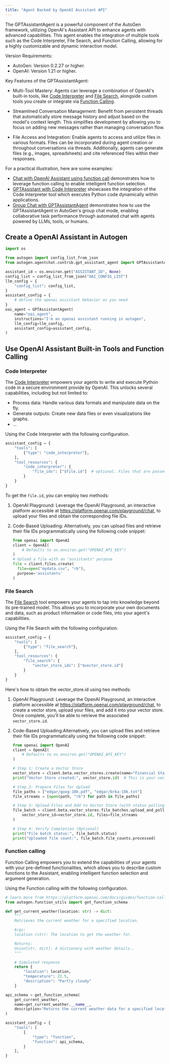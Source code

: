 ```yaml
---
title: "Agent Backed by OpenAI Assistant API"
---
```


The GPTAssistantAgent is a powerful component of the AutoGen framework, utilizing OpenAI's Assistant API to enhance agents with advanced capabilities. This agent enables the integration of multiple tools such as the Code Interpreter, File Search, and Function Calling, allowing for a highly customizable and dynamic interaction model.

Version Requirements:

- AutoGen: Version 0.2.27 or higher.
- OpenAI: Version 1.21 or higher.

Key Features of the GPTAssistantAgent:

- Multi-Tool Mastery:  Agents can leverage a combination of OpenAI's built-in tools, like [Code Interpreter](https://platform.openai.com/docs/assistants/tools/code-interpreter) and [File Search](https://platform.openai.com/docs/assistants/tools/file-search), alongside custom tools you create or integrate via [Function Calling](https://platform.openai.com/docs/assistants/tools/function-calling).

- Streamlined Conversation Management:  Benefit from persistent threads that automatically store message history and adjust based on the model's context length. This simplifies development by allowing you to focus on adding new messages rather than managing conversation flow.

- File Access and Integration:  Enable agents to access and utilize files in various formats. Files can be incorporated during agent creation or throughout conversations via threads. Additionally, agents can generate files (e.g., images, spreadsheets) and cite referenced files within their responses.

For a practical illustration, here are some examples:

- [Chat with OpenAI Assistant using function call](/notebooks/agentchat_oai_assistant_function_call) demonstrates how to leverage function calling to enable intelligent function selection.
- [GPTAssistant with Code Interpreter](/notebooks/agentchat_oai_code_interpreter) showcases the integration of the  Code Interpreter tool which executes Python code dynamically within applications.
- [Group Chat with GPTAssistantAgent](/notebooks/agentchat_oai_assistant_groupchat) demonstrates how to use the GPTAssistantAgent in AutoGen's group chat mode, enabling collaborative task performance through automated chat with agents powered by LLMs, tools, or humans.

## Create a OpenAI Assistant in Autogen

```python
import os

from autogen import config_list_from_json
from autogen.agentchat.contrib.gpt_assistant_agent import GPTAssistantAgent

assistant_id = os.environ.get("ASSISTANT_ID", None)
config_list = config_list_from_json("OAI_CONFIG_LIST")
llm_config = {
    "config_list": config_list,
}
assistant_config = {
    # define the openai assistant behavior as you need
}
oai_agent = GPTAssistantAgent(
    name="oai_agent",
    instructions="I'm an openai assistant running in autogen",
    llm_config=llm_config,
    assistant_config=assistant_config,
)
```

## Use OpenAI Assistant Built-in Tools and Function Calling

### Code Interpreter

The [Code Interpreter](https://platform.openai.com/docs/assistants/tools/code-interpreter) empowers your agents to write and execute Python code in a secure environment provide by OpenAI. This unlocks several capabilities, including but not limited to:

- Process data: Handle various data formats and manipulate data on the fly.
- Generate outputs: Create new data files or even visualizations like graphs.
- ...

Using the Code Interpreter with the following configuration.
```python
assistant_config = {
    "tools": [
        {"type": "code_interpreter"},
    ],
    "tool_resources": {
        "code_interpreter": {
            "file_ids": ["$file.id"]  # optional. Files that are passed at the Assistant level are accessible by all Runs with this Assistant.
        }
    }
}
```

To get the `file.id`, you can employ two methods:

1. OpenAI Playground: Leverage the OpenAI Playground, an interactive platform accessible at https://platform.openai.com/playground/chat, to upload your files and obtain the corresponding file IDs.

2. Code-Based Uploading: Alternatively, you can upload files and retrieve their file IDs programmatically using the following code snippet:

    ```python
    from openai import OpenAI
    client = OpenAI(
        # Defaults to os.environ.get("OPENAI_API_KEY")
    )
    # Upload a file with an "assistants" purpose
    file = client.files.create(
      file=open("mydata.csv", "rb"),
      purpose='assistants'
    )
    ```

### File Search

The [File Search](https://platform.openai.com/docs/assistants/tools/file-search) tool empowers your agents to tap into knowledge beyond its pre-trained model. This allows you to incorporate your own documents and data, such as product information or code files, into your agent's capabilities.

Using the File Search with the following configuration.

```python
assistant_config = {
    "tools": [
        {"type": "file_search"},
    ],
    "tool_resources": {
        "file_search": {
            "vector_store_ids": ["$vector_store.id"]
        }
    }
}
```

Here's how to obtain the vector_store.id using two methods:

1. OpenAI Playground: Leverage the OpenAI Playground, an interactive platform accessible at https://platform.openai.com/playground/chat, to create a vector store, upload your files, and add it into your vector store. Once complete, you'll be able to retrieve the associated `vector_store.id`.

2. Code-Based Uploading:Alternatively, you can upload files and retrieve their file IDs programmatically using the following code snippet:

    ```python
    from openai import OpenAI
    client = OpenAI(
        # Defaults to os.environ.get("OPENAI_API_KEY")
    )

    # Step 1: Create a Vector Store
    vector_store = client.beta.vector_stores.create(name="Financial Statements")
    print("Vector Store created:", vector_store.id)  # This is your vector_store.id

    # Step 2: Prepare Files for Upload
    file_paths = ["edgar/goog-10k.pdf", "edgar/brka-10k.txt"]
    file_streams = [open(path, "rb") for path in file_paths]

    # Step 3: Upload Files and Add to Vector Store (with status polling)
    file_batch = client.beta.vector_stores.file_batches.upload_and_poll(
        vector_store_id=vector_store.id, files=file_streams
    )

    # Step 4: Verify Completion (Optional)
    print("File batch status:", file_batch.status)
    print("Uploaded file count:", file_batch.file_counts.processed)
    ```

### Function calling

Function Calling empowers you to extend the capabilities of your agents with your pre-defined functionalities, which allows you to describe custom functions to the Assistant, enabling intelligent function selection and argument generation.

Using the Function calling with the following configuration.

```python
# learn more from https://platform.openai.com/docs/guides/function-calling/function-calling
from autogen.function_utils import get_function_schema

def get_current_weather(location: str) -> dict:
    """
    Retrieves the current weather for a specified location.

    Args:
    location (str): The location to get the weather for.

    Returns:
    Union[str, dict]: A dictionary with weather details..
    """

    # Simulated response
    return {
        "location": location,
        "temperature": 22.5,
        "description": "Partly cloudy"
    }

api_schema = get_function_schema(
    get_current_weather,
    name=get_current_weather.__name__,
    description="Returns the current weather data for a specified location."
)

assistant_config = {
    "tools": [
        {
            "type": "function",
            "function": api_schema,
        }
    ],
}
```
